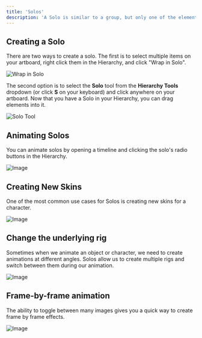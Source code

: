 ```yaml
---
title: 'Solos'
description: 'A Solo is similar to a group, but only one of the elements inside the solo is rendered at a time. This is much faster than having to animate the opacity of each object individually.'
---
```


## Creating a Solo

There are two ways to create a solo. The first is to select multiple items on your artboard, right click them in the Hierarchy, and click "Wrap in Solo".

![Wrap in Solo](https://ucarecdn.com/28ce305c-d84f-45ca-b70f-f0aa925ec21e/)

The second option is to select the **Solo** tool from the **Hierarchy Tools** dropdown (or click **S** on your keyboard) and click anywhere on your artboard. Now that you have a Solo in your Hierarchy, you can drag elements into it.

![Solo Tool](https://ucarecdn.com/0bacaffd-b25c-445f-9677-a4f31c4c2043/)

## Animating Solos

You can animate solos by opening a timeline and clicking the solo's radio buttons in the Hierarchy. 

![Image](https://ucarecdn.com/8be34515-c2e9-46f9-9dc3-7347e2528dd9/)

## Creating New Skins

One of the most common use cases for Solos is creating new skins for a character.

![Image](https://ucarecdn.com/1dc10aa9-1dd9-438d-8a3d-8b8192ff9647/)

## Change the underlying rig

Sometimes when we animate an object or character, we need to create animations at different angles. Solos allow us to create multiple rigs and switch between them during our animation.

![Image](https://ucarecdn.com/c168815b-d92e-4c8e-b5f6-4ecbc013e08d/)

## Frame-by-frame animation 

The ability to toggle between many images gives you a quick way to create frame by frame effects.

![Image](https://ucarecdn.com/76841fdd-3190-46d5-b553-e33bd7cf9c6d/)